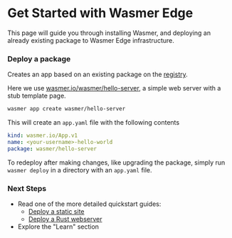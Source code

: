 
# Get Started with Wasmer Edge

This page will guide you through installing Wasmer, and deploying an already existing package to Wasmer Edge infrastructure.


<Steps>
 
<Install />

<Login />

### Deploy a package

Creates an app based on an existing package on the [registry](../registry).

Here we use <a href="https://wasmer.io/wasmer/hello-server" target="_blank">wasmer.io/wasmer/hello-server</a>,
a simple web server with a stub template page.

```bash
wasmer app create wasmer/hello-server
```

This will create an `app.yaml` file with the following contents

```yaml copy filename="app.yaml"
kind: wasmer.io/App.v1
name: <your-username>-hello-world
package: wasmer/hello-server
```

To redeploy after making changes, like upgrading the package, simply run
`wasmer deploy` in a directory with an `app.yaml` file.

### Next Steps

* Read one of the more detailed quickstart guides:
  - [Deploy a static site](./quickstart/static-site)
  - [Deploy a Rust webserver](./quickstart/http-server)
* Explore the "Learn" section

</Steps>
